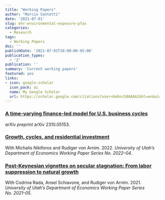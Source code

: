 ```yaml
---
title: "Working Papers"
author: "Marcio Santetti"
date: '2021-07-01'
slug: ehr-environmental-exposure-pfas
categories:
  - Research
tags:
  - Working Papers
doi: ''
publishDate: '2021-07-01T10:00:00-05:00'
publication_types:
  - '2'
publication: ''
summary: 'Current working papers'
featured: yes
links:
- icon: google-scholar
  icon_pack: ai
  name: My Google Scholar
  url: https://scholar.google.com/citations?user=bmhnc58AAAAJ&hl=en&oi=ao
---
```



### [A time-varying finance-led model for U.S. business cycles](https://arxiv.org/abs/2310.05153)

*arXiv preprint* arXiv 2310.05153.


### [Growth, cycles, and residential investment](https://economics.utah.edu/research/publications/2022_04.pdf)

With Michalis Nikiforos and Rudiger von Arnim. 2022. *University of Utah's Department of Economics Working Paper Series No. 2022--04*.


### [Post-Keynesian vignettes on secular stagnation: From labor suppression to natural growth](https://economics.utah.edu/research/publications/2021_05.pdf)

With Codrina Rada, Ansel Schiavone, and Rudiger von Arnim. 2021. *University of Utah's Department of Economics Working Paper Series No. 2021--05*.

